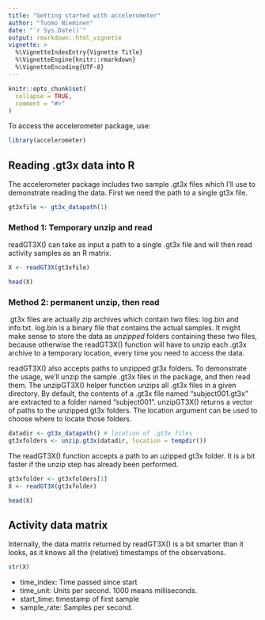 ```yaml
---
title: "Getting started with accelerometer"
author: "Tuomo Nieminen"
date: "`r Sys.Date()`"
output: rmarkdown::html_vignette
vignette: >
  %\VignetteIndexEntry{Vignette Title}
  %\VignetteEngine{knitr::rmarkdown}
  %\VignetteEncoding{UTF-8}
---
```


```r
knitr::opts_chunk$set(
  collapse = TRUE,
  comment = "#>"
)
```

To access the accelerometer package, use:

```r
library(accelerometer)
```


## Reading .gt3x data into R

The accelerometer package includes two sample .gt3x files which I'll use to demonstrate reading the data. First we need the path to a single gt3x file.

```r
gt3xfile <- gt3x_datapath(1)
```


### Method 1: Temporary unzip and read

readGT3X() can take as input a path to a single .gt3x file and will then read activity samples as an R matrix.

```r
X <- readGT3X(gt3xfile)
```

```r
head(X)
```


### Method 2: permanent unzip, then read

.gt3x files are actually zip archives which contain two files: log.bin and info.txt. log.bin is a binary file that contains the actual samples. It might make sense to store the data as *unzipped* folders containing these two files, because otherwise the readGT3X() function will have to unzip each .gt3x archive to a temporary location, every time you need to access the data. 

readGT3X() also accepts paths to unzipped gt3x folders. To demonstrate the usage, we'll unzip the sample .gt3x files in the package, and then read them. The unzipGT3X() helper function unzips all .gt3x files in a given directory. By default, the contents of a .gt3x file named "subject001.gt3x" are extracted to a folder named "subject001". unzipGT3X() returns a vector of paths to the unzipped gt3x folders. The location argument can be used to choose where to locate those folders.

```r
datadir <- gt3x_datapath() # location of .gt3x files
gt3xfolders <- unzip.gt3x(datadir, location = tempdir())
```

The readGT3X() function accepts a path to an uzipped gt3x folder. It is a bit faster if the unzip step has already been performed.

```r
gt3xfolder <- gt3xfolders[1]
X <- readGT3X(gt3xfolder)
```

```r
head(X)
```

## Activity data matrix

Internally, the data matrix returned by readGT3X() is a bit smarter than it looks, as it knows all the (relative) timestamps of the observations.  

```r
str(X)
```

- time_index: Time passed since start
- time_unit: Units per second. 1000 means milliseconds.
- start_time: timestamp of first sample
- sample_rate: Samples per second.
